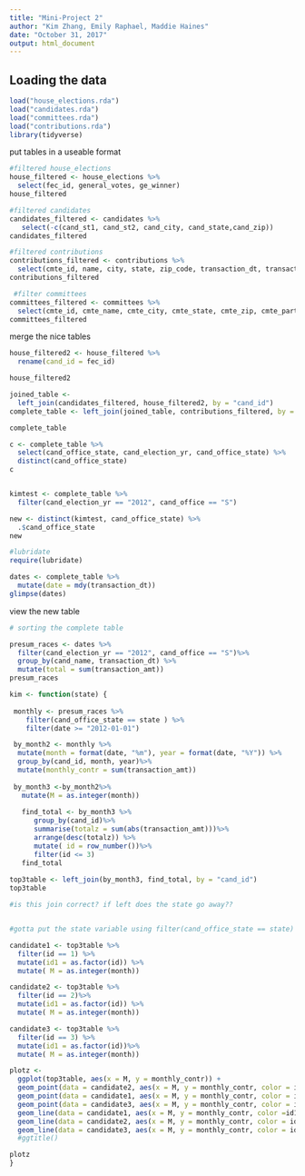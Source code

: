 ```yaml
---
title: "Mini-Project 2"
author: "Kim Zhang, Emily Raphael, Maddie Haines"
date: "October 31, 2017"
output: html_document
---
```

## Loading the data

```r

load("house_elections.rda")
load("candidates.rda")
load("committees.rda")
load("contributions.rda")
library(tidyverse)
```


put tables in a useable format
```r

#filtered house_elections
house_filtered <- house_elections %>%
  select(fec_id, general_votes, ge_winner)
house_filtered

#filtered candidates
candidates_filtered <- candidates %>% 
   select(-c(cand_st1, cand_st2, cand_city, cand_state,cand_zip))
candidates_filtered

#filtered contributions
contributions_filtered <- contributions %>% 
  select(cmte_id, name, city, state, zip_code, transaction_dt, transaction_amt, cand_id, other_id)
contributions_filtered

 #filter committees 
committees_filtered <- committees %>% 
  select(cmte_id, cmte_name, cmte_city, cmte_state, cmte_zip, cmte_party_affiliation, cand_id)
committees_filtered
```

merge the nice tables
```r

house_filtered2 <- house_filtered %>%
  rename(cand_id = fec_id)

house_filtered2

joined_table <- 
  left_join(candidates_filtered, house_filtered2, by = "cand_id")
complete_table <- left_join(joined_table, contributions_filtered, by = "cand_id")

complete_table
```
```r
c <- complete_table %>%
  select(cand_office_state, cand_election_yr, cand_office_state) %>%
  distinct(cand_office_state)
c


kimtest <- complete_table %>%
  filter(cand_election_yr == "2012", cand_office == "S") 

new <- distinct(kimtest, cand_office_state) %>%
  .$cand_office_state
new
```

```r
#lubridate
require(lubridate)

dates <- complete_table %>% 
  mutate(date = mdy(transaction_dt))
glimpse(dates)
```

view the new table
```r
# sorting the complete table

presum_races <- dates %>%
  filter(cand_election_yr == "2012", cand_office == "S")%>%  
  group_by(cand_name, transaction_dt) %>%
  mutate(total = sum(transaction_amt))
presum_races
```


```r

kim <- function(state) {
  
 monthly <- presum_races %>%
    filter(cand_office_state == state ) %>%
    filter(date >= "2012-01-01")

 by_month2 <- monthly %>% 
  mutate(month = format(date, "%m"), year = format(date, "%Y")) %>%
  group_by(cand_id, month, year)%>%
  mutate(monthly_contr = sum(transaction_amt))
 
 by_month3 <-by_month2%>%
   mutate(M = as.integer(month))
 
   find_total <- by_month3 %>% 
      group_by(cand_id)%>%
      summarise(totalz = sum(abs(transaction_amt)))%>%
      arrange(desc(totalz)) %>%
      mutate( id = row_number())%>% 
      filter(id <= 3)
   find_total
   
top3table <- left_join(by_month3, find_total, by = "cand_id")
top3table

#is this join correct? if left does the state go away?? 


#gotta put the state variable using filter(cand_office_state == state)

candidate1 <- top3table %>% 
  filter(id == 1) %>%
  mutate(id1 = as.factor(id)) %>%
  mutate( M = as.integer(month))

candidate2 <- top3table %>%
  filter(id == 2)%>%
  mutate(id1 = as.factor(id)) %>%
  mutate( M = as.integer(month))

candidate3 <- top3table %>% 
  filter(id == 3) %>%
  mutate(id1 = as.factor(id))%>%
  mutate( M = as.integer(month))

plotz <- 
  ggplot(top3table, aes(x = M, y = monthly_contr)) +  
  geom_point(data = candidate2, aes(x = M, y = monthly_contr, color = id1)) + 
  geom_point(data = candidate1, aes(x = M, y = monthly_contr, color = id1)) +
  geom_point(data = candidate3, aes(x = M, y = monthly_contr, color = id1)) + 
  geom_line(data = candidate1, aes(x = M, y = monthly_contr, color =id1)) +
  geom_line(data = candidate2, aes(x = M, y = monthly_contr, color = id1)) + 
  geom_line(data = candidate3, aes(x = M, y = monthly_contr, color = id1)) 
  #ggtitle()

plotz
}
```